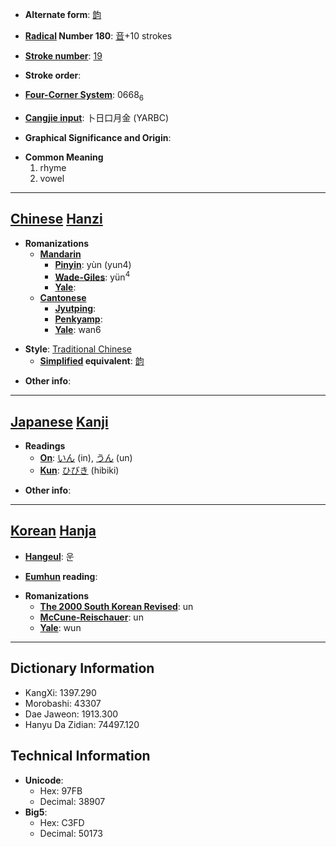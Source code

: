 * '''Alternate form''': [[韵]]

* '''[[Wiktionary:Chinese radical index| Radical]] Number 180''': [[Wiktionary:Chinese radical index 音|音]]+10 strokes

* '''[[Wiktionary:Chinese total strokes index|Stroke number]]''': [[Wiktionary:Chinese total strokes index 19|19]]

* '''Stroke order''': 

* '''[[Wiktionary:Chinese four corner index|Four-Corner System]]''': 0668<sub>6</sub>

* '''[[Wiktionary:Chinese Cangjie index|Cangjie input]]''': 卜日口月金 (YARBC)

* '''Graphical Significance and Origin''': 

* '''Common Meaning'''
*#rhyme
*# vowel


----

== [[Chinese]] [[Hanzi]] ==

* '''Romanizations'''
** '''[[Mandarin]]'''
*** '''[[Pinyin]]''': yùn (yun4)
*** '''[[Wade-Giles]]''': yün<sup>4</sup>
*** '''[[Yale]]''': 
** '''[[Cantonese]]'''
*** '''[[Jyutping]]''':
*** '''[[Penkyamp]]''': 
*** '''[[Yale]]''': wan6

* '''Style''': [[Traditional Chinese]] 
** '''[[Simplified Chinese|Simplified]] equivalent''': [[韵]]

* '''Other info''': 

----

== [[Japanese]] [[Kanji]] ==

* '''Readings'''
** '''[[On]]''': [[いん]] (in), [[うん]] (un)
** '''[[Kun]]''': [[ひびき]] (hibiki)

* '''Other info''':  

----

== [[Korean]] [[Hanja]] ==

* '''[[Hangeul]]''': 운

* '''[[Eumhun]] reading''': 

* '''Romanizations'''
** '''[[The 2000 South Korean Revised Romanization|The 2000 South Korean Revised]]''': un
** '''[[McCune-Reischauer]]''': un
** '''[[Yale]]''': wun

----

== Dictionary Information ==

* KangXi: 1397.290
* Morobashi: 43307
* Dae Jaweon: 1913.300
* Hanyu Da Zidian: 74497.120

== Technical Information ==

* '''Unicode''':
** Hex: 97FB
** Decimal: 38907
* '''Big5''':
** Hex: C3FD
** Decimal: 50173